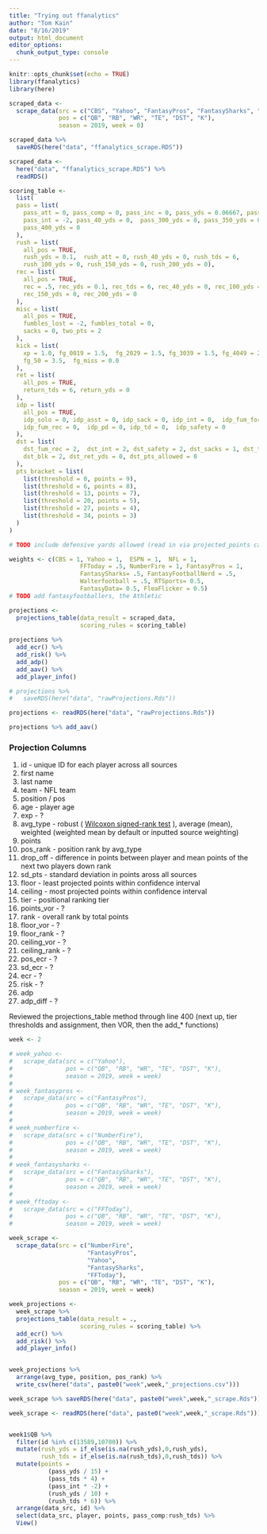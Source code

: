 ```yaml
---
title: "Trying out ffanalytics"
author: "Tom Kain"
date: "8/16/2019"
output: html_document
editor_options: 
  chunk_output_type: console
---
```


```r
knitr::opts_chunk$set(echo = TRUE)
library(ffanalytics)
library(here)
```

```r
scraped_data <-
  scrape_data(src = c("CBS", "Yahoo", "FantasyPros", "FantasySharks", "NumberFire", "NFL"),
              pos = c("QB", "RB", "WR", "TE", "DST", "K"),
              season = 2019, week = 0)

scraped_data %>%
  saveRDS(here("data", "ffanalytics_scrape.RDS"))

scraped_data <- 
  here("data", "ffanalytics_scrape.RDS") %>% 
  readRDS()
```

```r
scoring_table <-
  list(
  pass = list(
    pass_att = 0, pass_comp = 0, pass_inc = 0, pass_yds = 0.06667, pass_tds = 4,
    pass_int = -2, pass_40_yds = 0,  pass_300_yds = 0, pass_350_yds = 0,
    pass_400_yds = 0
  ),
  rush = list(
    all_pos = TRUE,
    rush_yds = 0.1,  rush_att = 0, rush_40_yds = 0, rush_tds = 6,
    rush_100_yds = 0, rush_150_yds = 0, rush_200_yds = 0),
  rec = list(
    all_pos = TRUE,
    rec = .5, rec_yds = 0.1, rec_tds = 6, rec_40_yds = 0, rec_100_yds = 0,
    rec_150_yds = 0, rec_200_yds = 0
  ),
  misc = list(
    all_pos = TRUE,
    fumbles_lost = -2, fumbles_total = 0,
    sacks = 0, two_pts = 2
  ),
  kick = list(
    xp = 1.0, fg_0019 = 1.5,  fg_2029 = 1.5, fg_3039 = 1.5, fg_4049 = 2.5,
    fg_50 = 3.5,  fg_miss = 0.0
  ),
  ret = list(
    all_pos = TRUE,
    return_tds = 6, return_yds = 0
  ),
  idp = list(
    all_pos = TRUE,
    idp_solo = 0, idp_asst = 0, idp_sack = 0, idp_int = 0,  idp_fum_force = 0,
    idp_fum_rec = 0,  idp_pd = 0, idp_td = 0,  idp_safety = 0
  ),
  dst = list(
    dst_fum_rec = 2,  dst_int = 2, dst_safety = 2, dst_sacks = 1, dst_td = 6,
    dst_blk = 2, dst_ret_yds = 0, dst_pts_allowed = 0
  ),
  pts_bracket = list(
    list(threshold = 0, points = 9),
    list(threshold = 6, points = 8),
    list(threshold = 13, points = 7),
    list(threshold = 20, points = 5),
    list(threshold = 27, points = 4),
    list(threshold = 34, points = 3)
  )
)

# TODO include defensive yards allowed (read in via projected_points calc_projections.R:210)
```

```r
weights <- c(CBS = 1, Yahoo = 1,  ESPN = 1,  NFL = 1,
                    FFToday = .5, NumberFire = 1, FantasyPros = 1,
                    FantasySharks= .5, FantasyFootballNerd = .5,
                    Walterfootball = .5, RTSports= 0.5,
                    FantasyData= 0.5, FleaFlicker = 0.5)
# TODO add fantasyfootballers, the Athletic
```

```r
projections <-
  projections_table(data_result = scraped_data, 
                    scoring_rules = scoring_table)
  
projections %>% 
  add_ecr() %>% 
  add_risk() %>% 
  add_adp() 
  add_aav() %>%
  add_player_info()

# projections %>%
#   saveRDS(here("data", "rawProjections.Rds"))

projections <- readRDS(here("data", "rawProjections.Rds"))

projections %>% add_aav()
```

### Projection Columns

1. id - unique ID for each player across all sources
2. first name
3. last name
4. team - NFL team
5. position / pos
6. age - player age
7. exp - ?
8. avg_type - robust ( [Wilcoxon signed-rank test](https://en.wikipedia.org/wiki/Wilcoxon_signed-rank_test) ), average (mean), weighted (weighted mean by default or inputted source weighting)
9. points
10. pos_rank - position rank by avg_type
11. drop_off - difference in points between player and mean points of the next two players down rank
12. sd_pts - standard deviation in points aross all sources
13. floor - least projected points within confidence interval
14. ceiling - most projected points within confidence interval
15. tier - positional ranking tier
16. points_vor - ?
17. rank - overall rank by total points
18. floor_vor - ?
19. floor_rank - ?
20. ceiling_vor - ?
21. ceiling_rank - ?
22. pos_ecr - ?
23. sd_ecr - ?
24. ecr - ?
25. risk - ?
26. adp
27. adp_diff - ?

Reviewed the projections_table method through line 400 (next up, tier thresholds and assignment, then VOR, then the add_* functions)


```r

week <- 2

# week_yahoo <-
#   scrape_data(src = c("Yahoo"),
#               pos = c("QB", "RB", "WR", "TE", "DST", "K"),
#               season = 2019, week = week)
# 
# week_fantasypros <- 
#   scrape_data(src = c("FantasyPros"),
#               pos = c("QB", "RB", "WR", "TE", "DST", "K"),
#               season = 2019, week = week)
# 
# week_numberfire <- 
#   scrape_data(src = c("NumberFire"),
#               pos = c("QB", "RB", "WR", "TE", "DST", "K"),
#               season = 2019, week = week)
# 
# week_fantasysharks <-
#   scrape_data(src = c("FantasySharks"),
#               pos = c("QB", "RB", "WR", "TE", "DST", "K"),
#               season = 2019, week = week)
# 
# week_fftoday <-
#   scrape_data(src = c("FFToday"),
#               pos = c("QB", "RB", "WR", "TE", "DST", "K"),
#               season = 2019, week = week)

week_scrape <- 
  scrape_data(src = c("NumberFire", 
                      "FantasyPros", 
                      "Yahoo", 
                      "FantasySharks", 
                      "FFToday"),
              pos = c("QB", "RB", "WR", "TE", "DST", "K"),
              season = 2019, week = week)

week_projections <- 
  week_scrape %>% 
  projections_table(data_result = .,
                    scoring_rules = scoring_table) %>% 
  add_ecr() %>% 
  add_risk() %>% 
  add_player_info()


week_projections %>% 
  arrange(avg_type, position, pos_rank) %>% 
  write_csv(here("data", paste0("week",week,"_projections.csv")))

week_scrape %>% saveRDS(here("data", paste0("week",week,"_scrape.Rds")))

week_scrape <- readRDS(here("data", paste0("week",week,"_scrape.Rds")))


week1$QB %>% 
  filter(id %in% c(13589,10700)) %>% 
  mutate(rush_yds = if_else(is.na(rush_yds),0,rush_yds),
         rush_tds = if_else(is.na(rush_tds),0,rush_tds)) %>% 
  mutate(points = 
           (pass_yds / 15) +
           (pass_tds * 4) +
           (pass_int * -2) +
           (rush_yds / 10) +
           (rush_tds * 6)) %>% 
  arrange(data_src, id) %>% 
  select(data_src, player, points, pass_comp:rush_tds) %>%
  View()

```